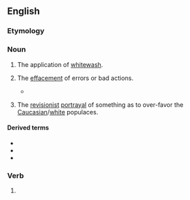 ==English==

===Etymology===
{{suffix|en|whitewash|ing}}

===Noun===
{{en-noun}}

# The application of [[whitewash]].
# {{lb|en|figuratively}} The [[effacement]] of errors or bad actions.
#: {{syn|en|whitewash}}
#: {{ant|en|blackwashing}}
#* {{quote-journal|en|date=July 15, 2007|author=|title=The Nixonian Whitewash, Scrubbed|work=New York Times|url=http://www.nytimes.com/2007/07/15/opinion/15sun4.html
|passage=The institution insulted history by peddling ludicrous '''whitewashings''' — describing the Watergate criminal conspiracy as a “coup” by Nixon’s political rivals fed by fake scoops purchased by the Woodstein investigative duo at The Washington Post.}}
# {{lb|en|pejorative}} The [[revisionist]] [[portrayal]] of something as to over-favor the [[Caucasian]]/[[white]] populaces.

====Derived terms====
* {{l|en|pinkwashing}}
* {{l|en|greenwashing}}
* {{l|en|redwashing}}

===Verb===
{{head|en|verb form}}

# {{present participle of|en|whitewash|nocat=1}}